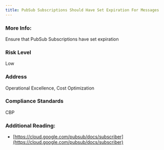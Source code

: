 ```yaml
---
title: PubSub Subscriptions Should Have Set Expiration For Messages
---
```


### More Info:

Ensure that PubSub Subscriptions have set expiration

### Risk Level

Low

### Address

Operational Excellence, Cost Optimization

### Compliance Standards

CBP

### Additional Reading:

- [https://cloud.google.com/pubsub/docs/subscriber](https://cloud.google.com/pubsub/docs/subscriber)
